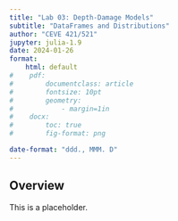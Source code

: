 ```yaml
---
title: "Lab 03: Depth-Damage Models"
subtitle: "DataFrames and Distributions"
author: "CEVE 421/521"
jupyter: julia-1.9
date: 2024-01-26
format: 
    html: default
#    pdf:
#        documentclass: article
#        fontsize: 10pt
#        geometry:
#            - margin=1in  
#    docx: 
#        toc: true
#        fig-format: png

date-format: "ddd., MMM. D"
---
```


## Overview

This is a placeholder.